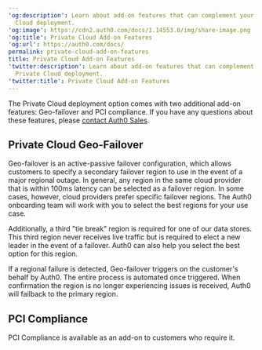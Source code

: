---
'og:description': Learn about add-on features that can complement your Auth0 Private
  Cloud deployment.
'og:image': https://cdn2.auth0.com/docs/1.14553.0/img/share-image.png
'og:title': Private Cloud Add-on Features
'og:url': https://auth0.com/docs/
permalink: private-cloud-add-on-features
title: Private Cloud Add-on Features
'twitter:description': Learn about add-on features that can complement your Auth0
  Private Cloud deployment.
'twitter:title': Private Cloud Add-on Features
---
The Private Cloud deployment option comes with two additional add-on features: Geo-failover and PCI compliance. If you have any questions about these features, please [contact Auth0 Sales](https://auth0.com/get-started?place=documentation%20post&type=link&text=contact%20auth0%20sales).

## Private Cloud Geo-Failover

Geo-failover is an active-passive failover configuration, which allows customers to specify a secondary failover region to use in the event of a major regional outage. In general, any region in the same cloud provider that is within 100ms latency can be selected as a failover region. In some cases, however, cloud providers prefer specific failover regions. The Auth0 onboarding team will work with you to select the best regions for your use case.

Additionally, a third "tie break" region is required for one of our data stores. This third region never receives live traffic but is required to elect a new leader in the event of a failover. Auth0 can also help you select the best option for this region.

If a regional failure is detected, Geo-failover triggers on the customer's behalf by Auth0. The entire process is automated once triggered. When confirmation the region is no longer experiencing issues is received, Auth0 will failback to the primary region.

## PCI Compliance

PCI Compliance is available as an add-on to customers who require it.
